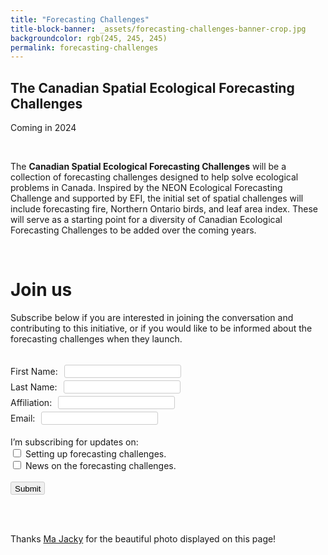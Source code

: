 ```yaml
---
title: "Forecasting Challenges"
title-block-banner: _assets/forecasting-challenges-banner-crop.jpg
backgroundcolor: rgb(245, 245, 245)
permalink: forecasting-challenges
---
```


<style>
  .quarto-title-banner {
    height: 400px;
    color: #111; 
    text-align: center;
  }

  label {
    padding-right: 6px;
    padding-bottom: 12px;
  }

  input {
    border: 1px solid #ccc;
    padding-left: 6px;
    padding-top: 3px;
    border-radius: 3px;
  }

  input:focus {
    outline: 1px solid #000;
  }

  .btn {
    margin: 0 0.5rem 0 0;
  }


  form{
    display: block;
  }

</style>

<div class=content-center>

# The Canadian Spatial Ecological Forecasting Challenges
Coming in 2024

</div>

<br>

<div class=content-left>
The **Canadian Spatial Ecological Forecasting Challenges** will be a collection of forecasting challenges designed to help solve ecological problems in Canada. Inspired by the NEON Ecological Forecasting Challenge and supported by EFI, the initial set of spatial challenges will include forecasting fire, Northern Ontario birds, and leaf area index. These will serve as a starting point for a diversity of Canadian Ecological Forecasting Challenges to be added over the coming years.

<br>

# Join us

Subscribe below if you are interested in joining the conversation and contributing to this initiative, or if you would like to be informed about the forecasting challenges when they launch. 

</div>

<div class=form-container>
<form name="FORM_ForecastingChallenges" id="FORM_ForecastingChallenges">
<br>
  <label for="first-name">First Name:</label>
          <input type="text" name="first-name" required="True" style="margin: 2px 0 2px 0;">
          <br>
          <label for="last-name">Last Name:</label>
          <input type="text" name="last-name" required="True" style="margin: 2px 0 2px 0;">
          <br>
          <label for="institution">Affiliation:</label>
          <input type="text" name="institution" required="" style="margin: 2px 0 2px 0;">
          <br>
          <label for="email">Email:</label>
          <input type="email" name="email" required="True" style="margin: 2px 0 2px 0;">
          <br>
          <br>
          <label>I'm subscribing for updates on:</label>
          <br>
          <input type="checkbox" name="setting-up">
          <label for="setting-up">Setting up forecasting challenges.</label>
          <br>
          <input type="checkbox" name="participating">
          <label for="participating">News on the forecasting challenges.</label>
          <br>
          <br>
        <input class=btn type="submit" value="Submit">
</form>
<div class=form-container>

<script>
  const scriptURL = 'https://script.google.com/macros/s/AKfycbzp2oYeLQjyN1pkrVcjsWEy9R7ujHU9JSMseYRfyzRWCG031r3Zw0rs_KRWvVkbFSJ6XQ/exec'
  const form = document.forms['FORM_ForecastingChallenges']

  form.addEventListener('submit', e => {
    e.preventDefault()
    fetch(scriptURL, { method: 'POST', body: new FormData(form)})
      .then(response => console.log('Success!', response))
      .catch(error => console.error('Error!', error.message))
  })
</script>

<script type = "text/javascript" >
    window.addEventListener("DOMContentLoaded", function() {
        const yourForm = document.getElementById('FORM_ForecastingChallenges');
        yourForm.addEventListener("submit", function(e) {
            e.preventDefault();
            const data = new FormData(yourForm);
            const action = e.target.action;
            fetch(action, {
                method: 'POST',
                body: data,
            }).then(() => {
                window.location.replace('https://canadianefi.ca/thank-you')
            })
        })
    }); 
</script>

<br>
<br>

<div class=content-right>

Thanks <a href="https://www.pexels.com/@ma-jacky-388296502/" target="_blank">Ma Jacky</a> for the beautiful photo displayed on this page!

</div>

